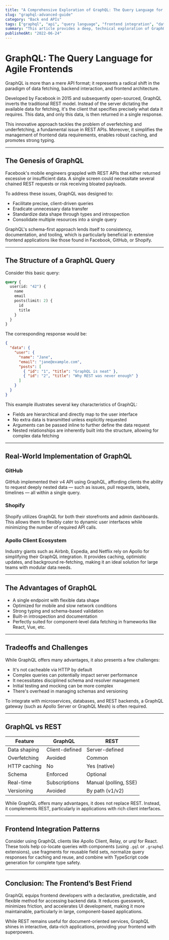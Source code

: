 ```yaml
---
title: "A Comprehensive Exploration of GraphQL: The Query Language for Agile Frontends"
slug: "graphql-advanced-guide"
category: "Back end APIs"
tags: ["graphql", "api", "query language", "frontend integration", "data fetching"]
summary: "This article provides a deep, technical exploration of GraphQL, a powerful, flexible query language for APIs that empowers frontend developers to control data interactions. It will delve into its working mechanism, its advantages over traditional REST APIs, and its real-world applications."
publishedAt: "2022-06-24"
---
```


# GraphQL: The Query Language for Agile Frontends

GraphQL is more than a mere API format; it represents a radical shift in the paradigm of data fetching, backend interaction, and frontend architecture.

Developed by Facebook in 2015 and subsequently open-sourced, GraphQL inverts the traditional REST model. Instead of the server dictating the available data for fetching, it's the client that specifies precisely what data it requires. This data, and only this data, is then returned in a single response.

This innovative approach tackles the problem of overfetching and underfetching, a fundamental issue in REST APIs. Moreover, it simplifies the management of frontend data requirements, enables robust caching, and promotes strong typing.

---

## The Genesis of GraphQL

Facebook's mobile engineers grappled with REST APIs that either returned excessive or insufficient data. A single screen could necessitate several chained REST requests or risk receiving bloated payloads.

To address these issues, GraphQL was designed to:

- Facilitate precise, client-driven queries
- Eradicate unnecessary data transfer
- Standardize data shape through types and introspection
- Consolidate multiple resources into a single query

GraphQL's schema-first approach lends itself to consistency, documentation, and tooling, which is particularly beneficial in extensive frontend applications like those found in Facebook, GitHub, or Shopify.

---

## The Structure of a GraphQL Query

Consider this basic query:

```graphql
query {
  user(id: "42") {
    name
    email
    posts(limit: 2) {
      id
      title
    }
  }
}
```

The corresponding response would be:

```json
{
  "data": {
    "user": {
      "name": "Jane",
      "email": "jane@example.com",
      "posts": [
        { "id": "1", "title": "GraphQL is neat" },
        { "id": "2", "title": "Why REST was never enough" }
      ]
    }
  }
}
```

This example illustrates several key characteristics of GraphQL:

- Fields are hierarchical and directly map to the user interface
- No extra data is transmitted unless explicitly requested
- Arguments can be passed inline to further define the data request
- Nested relationships are inherently built into the structure, allowing for complex data fetching

---

## Real-World Implementation of GraphQL

### GitHub

GitHub implemented their v4 API using GraphQL, affording clients the ability to request deeply nested data — such as issues, pull requests, labels, timelines — all within a single query.

### Shopify

Shopify utilizes GraphQL for both their storefronts and admin dashboards. This allows them to flexibly cater to dynamic user interfaces while minimizing the number of required API calls.

### Apollo Client Ecosystem

Industry giants such as Airbnb, Expedia, and Netflix rely on Apollo for simplifying their GraphQL integration. It provides caching, optimistic updates, and background re-fetching, making it an ideal solution for large teams with modular data needs.

---

## The Advantages of GraphQL

- A single endpoint with flexible data shape
- Optimized for mobile and slow network conditions
- Strong typing and schema-based validation
- Built-in introspection and documentation
- Perfectly suited for component-level data fetching in frameworks like React, Vue, etc.

---

## Tradeoffs and Challenges

While GraphQL offers many advantages, it also presents a few challenges:

- It's not cacheable via HTTP by default
- Complex queries can potentially impact server performance
- It necessitates disciplined schema and resolver management
- Initial testing and mocking can be more complex
- There's overhead in managing schemas and versioning

To integrate with microservices, databases, and REST backends, a GraphQL gateway (such as Apollo Server or GraphQL Mesh) is often required.

---

## GraphQL vs REST

| Feature          | GraphQL        | REST          |
|------------------|----------------|---------------|
| Data shaping     | Client-defined | Server-defined|
| Overfetching     | Avoided        | Common        |
| HTTP caching     | No             | Yes (native)  |
| Schema           | Enforced       | Optional      |
| Real-time        | Subscriptions  | Manual (polling, SSE) |
| Versioning       | Avoided        | By path (v1/v2) |

While GraphQL offers many advantages, it does not replace REST. Instead, it complements REST, particularly in applications with rich client interfaces.

---

## Frontend Integration Patterns

Consider using GraphQL clients like Apollo Client, Relay, or urql for React. These tools help co-locate queries with components (using `.gql` or `.graphql` extensions), use fragments for reusable field sets, normalize query responses for caching and reuse, and combine with TypeScript code generation for complete type safety.

---

## Conclusion: The Frontend’s Best Friend

GraphQL equips frontend developers with a declarative, predictable, and flexible method for accessing backend data. It reduces guesswork, minimizes friction, and accelerates UI development, making it more maintainable, particularly in large, component-based applications.

While REST remains useful for document-oriented services, GraphQL shines in interactive, data-rich applications, providing your frontend with superpowers.